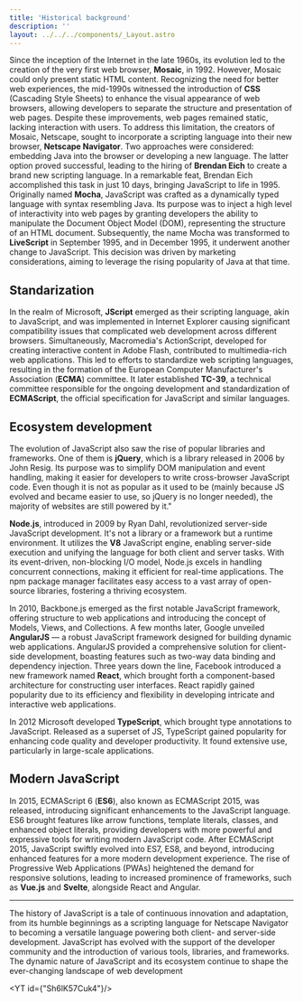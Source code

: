 ```yaml
---
title: 'Historical background'
description: ''
layout: ../../../components/_Layout.astro
---
```



Since the inception of the Internet in the late 1960s, its evolution led to the creation of the very first web browser, <b>Mosaic</b>, in 1992. However, Mosaic could only present static HTML content. Recognizing the need for better web experiences, the mid-1990s witnessed the introduction of <b>CSS</b> (Cascading Style Sheets) to enhance the visual appearance of web browsers, allowing developers to separate the structure and presentation of web pages. Despite these improvements, web pages remained static, lacking interaction with users. To address this limitation, the creators of Mosaic, Netscape, sought to incorporate a scripting language into their new browser, <b>Netscape Navigator</b>. Two approaches were considered: embedding Java into the browser or developing a new language. The latter option proved successful, leading to the hiring of <b>Brendan Eich</b> to create a brand new scripting language. In a remarkable feat, Brendan Eich accomplished this task in just 10 days, bringing JavaScript to life in 1995. Originally named <b>Mocha</b>, JavaScript was crafted as a dynamically typed language with syntax resembling Java. Its purpose was to inject a high level of interactivity into web pages by granting developers the ability to manipulate the Document Object Model (DOM), representing the structure of an HTML document. Subsequently, the name Mocha was transformed to <b>LiveScript</b> in September 1995, and in December 1995, it underwent another change to JavaScript. This decision was driven by marketing considerations, aiming to leverage the rising popularity of Java at that time.

## Standarization

In the realm of Microsoft, <b>JScript</b> emerged as their scripting language, akin to JavaScript, and was implemented in Internet Explorer causing significant compatibility issues that complicated web development across different browsers. Simultaneously, Macromedia's ActionScript, developed for creating interactive content in Adobe Flash, contributed to multimedia-rich web applications. This led to efforts to standardize web scripting languages, resulting in the formation of the European Computer Manufacturer's Association (<b>ECMA</b>) committee. It later established <b>TC-39</b>, a technical committee responsible for the ongoing development and standardization of <b>ECMAScript</b>, the official specification for JavaScript and similar languages.

## Ecosystem development

The evolution of JavaScript also saw the rise of popular libraries and frameworks. One of them is <b>jQuery</b>, which is a library released in 2006 by John Resig. Its purpose was to simplify DOM manipulation and event handling, making it easier for developers to write cross-browser JavaScript code. Even though it is not as popular as it used to be (mainly because JS evolved and became easier to use, so jQuery is no longer needed), the majority of websites are still powered by it."

<b>Node.js</b>, introduced in 2009 by Ryan Dahl, revolutionized server-side JavaScript development. It's not a library or a framework but a runtime environment. It utilizes the <b>V8</b> JavaScript engine, enabling server-side execution and unifying the language for both client and server tasks. With its event-driven, non-blocking I/O model, Node.js excels in handling concurrent connections, making it efficient for real-time applications. The npm package manager facilitates easy access to a vast array of open-source libraries, fostering a thriving ecosystem.


In 2010, Backbone.js emerged as the first notable JavaScript framework, offering structure to web applications and introducing the concept of Models, Views, and Collections. A few months later, Google unveiled <b>AngularJS</b> — a robust JavaScript framework designed for building dynamic web applications. AngularJS provided a comprehensive solution for client-side development, boasting features such as two-way data binding and dependency injection. Three years down the line, Facebook introduced a new framework named <b>React</b>, which brought forth a component-based architecture for constructing user interfaces. React rapidly gained popularity due to its efficiency and flexibility in developing intricate and interactive web applications.


In 2012 Microsoft developed <b>TypeScript</b>, which brought type annotations to JavaScript. Released as a superset of JS, TypeScript gained popularity for enhancing code quality and developer productivity. It found extensive use, particularly in large-scale applications.

## Modern JavaScript

In 2015, ECMAScript 6 (<b>ES6</b>), also known as ECMAScript 2015, was released, introducing significant enhancements to the JavaScript language. ES6 brought features like arrow functions, template literals, classes, and enhanced object literals, providing developers with more powerful and expressive tools for writing modern JavaScript code. After ECMAScript 2015, JavaScript swiftly evolved into ES7, ES8, and beyond, introducing enhanced features for a more modern development experience. The rise of Progressive Web Applications (PWAs) heightened the demand for responsive solutions, leading to increased prominence of frameworks, such as <b>Vue.js</b> and <b>Svelte</b>, alongside React and Angular.

<hr/>

The history of JavaScript is a tale of continuous innovation and adaptation, from its humble beginnings as a scripting language for Netscape Navigator to becoming a versatile language powering both client- and server-side development. JavaScript has evolved with the support of the developer community and the introduction of various tools, libraries, and frameworks. The dynamic nature of JavaScript and its ecosystem continue to shape the ever-changing landscape of web development

<YT id={"Sh6lK57Cuk4"}/>